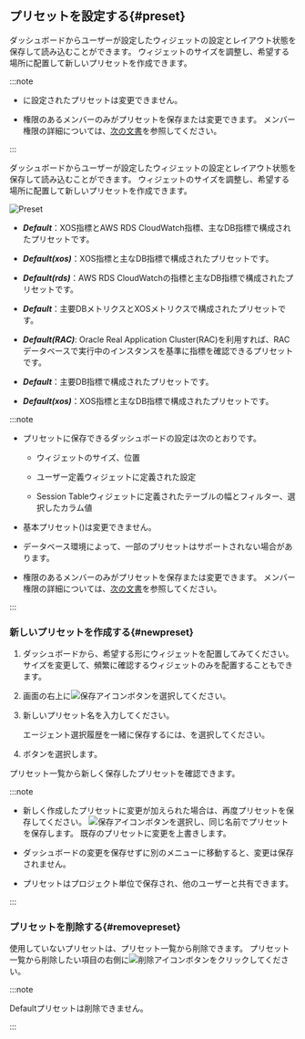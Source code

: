 ## プリセットを設定する{#preset}

<InDoc product="java,php,python,nodejs,dotnet,golang">

<ImgLang img="apm-dashboard-preset-list.png" desc="Preset" />

ダッシュボードからユーザーが設定したウィジェットの設定とレイアウト状態を保存して読み込むことができます。 ウィジェットのサイズを調整し、希望する場所に配置して新しいプリセットを作成できます。

:::note

- <Cmdname sid="default" className="uitext" />に設定されたプリセットは変更できません。

- <Cmdname sid="edit_project" className="uitext" />権限のあるメンバーのみがプリセットを保存または変更できます。 メンバー権限の詳細については、[次の文書](../project/project-structure#member-auth)を参照してください。

:::

</InDoc>

<InDoc product="postgresql,oracle,oracle-pro,mysql,mssql,altibase,cubrid,redis,mongodb,db2">

ダッシュボードからユーザーが設定したウィジェットの設定とレイアウト状態を保存して読み込むことができます。 ウィジェットのサイズを調整し、希望する場所に配置して新しいプリセットを作成できます。

![Preset](/img/db-common-multidb-preset.png)

<InDoc product="postgresql,mysql">

- **_Default_**：XOS指標とAWS RDS CloudWatch指標、主なDB指標で構成されたプリセットです。

- **_Default(xos)_**：XOS指標と主なDB指標で構成されたプリセットです。 

- **_Default(rds)_**：AWS RDS CloudWatchの指標と主なDB指標で構成されたプリセットです。

</InDoc>

<InDoc product="oracle,oracle-pro">

- **_Default_**：主要DBメトリクスとXOSメトリクスで構成されたプリセットです。

- **_Default(RAC)_**: Oracle Real Application Cluster(RAC)を利用すれば、RACデータベースで実行中のインスタンスを基準に指標を確認できるプリセットです。

</InDoc>

<InDoc product="mssql,altibase,cubrid,redis,mongodb">

- **_Default_**：主要DB指標で構成されたプリセットです。

- **_Default(xos)_**：XOS指標と主なDB指標で構成されたプリセットです。 

</InDoc>

:::note

- プリセットに保存できるダッシュボードの設定は次のとおりです。

  - ウィジェットのサイズ、位置

  - ユーザー定義ウィジェットに定義された設定

  - <UI>Session Table</UI>ウィジェットに定義されたテーブルの幅とフィルター、選択したカラム値

- 基本プリセット(<Cmdname sid="kube_default" className="uitext" />)は変更できません。

- データベース環境によって、一部のプリセットはサポートされない場合があります。

- <Cmdname sid="edit_project" className="uitext" />権限のあるメンバーのみがプリセットを保存または変更できます。 メンバー権限の詳細については、[次の文書](../project/project-structure#member-auth)を参照してください。

:::

</InDoc>

### 新しいプリセットを作成する{#newpreset}

1. ダッシュボードから、希望する形にウィジェットを配置してみてください。 サイズを変更して、頻繁に確認するウィジェットのみを配置することもできます。

2. 画面の右上に![保存アイコン](/img/ic-save.svg)ボタンを選択してください。

3. 新しいプリセット名を入力してください。

   <InDoc product="java,python,php,nodejs,dotnet,golang"><ImgLang img='apm-dashboard-preset-save.png' desc='プリセット保存' /></InDoc>

   <InDoc product="postgresql,mysql,oracle,oracle-pro,redis,mongodb,altibase,cubrid,mssql,db2"><ImgLang img='db-dashboard-preset-save.png' desc='Preset' /></InDoc>

   エージェント選択履歴を一緒に保存するには、<Cmdname sid="ITM07345" className="uitext" />を選択してください。

4. <Cmdname sid="save" className="uitext" />ボタンを選択します。

プリセット一覧から新しく保存したプリセットを確認できます。

:::note

- 新しく作成したプリセットに変更が加えられた場合は、再度プリセットを保存してください。 ![保存アイコン](/img/ic-save.svg)ボタンを選択し、同じ名前でプリセットを保存します。 既存のプリセットに変更を上書きします。

- ダッシュボードの変更を保存せずに別のメニューに移動すると、変更は保存されません。

- プリセットはプロジェクト単位で保存され、他のユーザーと共有できます。

:::

### プリセットを削除する{#removepreset}

使用していないプリセットは、プリセット一覧から削除できます。 プリセット一覧から削除したい項目の右側に![削除アイコン](/img/ico-remove.svg)ボタンをクリックしてください。

:::note

<UI>Default</UI>プリセットは削除できません。

:::
